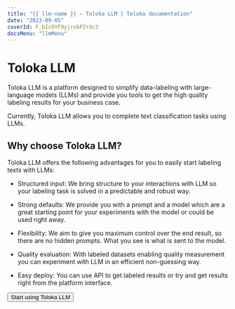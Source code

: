 ```yaml
---
title: "{{ llm-name }} — Toloka LLM | Toloka documentation"
date: "2023-09-05"
coverId: F_bIcOYF9yjrxkPZrXc3
docsMenu: "llmMenu"
---
```



# Toloka LLM

Toloka LLM is a platform designed to simplify data-labeling with large-language models (LLMs) and provide you tools to get the high quality labeling results for your business case.

Currently, Toloka LLM allows you to complete text classification tasks using LLMs.

## Why choose Toloka LLM?

Toloka LLM offers the following advantages for you to easily start labeling texts with LLMs:

- Structured input: We bring structure to your interactions with LLM so your labeling task is solved in a predictable and robust way.

- Strong defaults: We provide you with a prompt and a model which are a great starting point for your experiments with the model or could be used right away.

- Flexibility: We aim to give you maximum control over the end result, so there are no hidden prompts. What you see is what is sent to the model.

- Quality evaluation: With labeled datasets enabling quality measurement you can experiment with LLM in an efficient non-guessing way.

- Easy deploy: You can use API to get labeled results or try and get results right from the platform interface.

<Button view="defaultInverse" size="l" type="link" url="https://toloka.ai/llm">Start using Toloka LLM</Button>

<GlobalCommunity/>

<SocialMedia/>